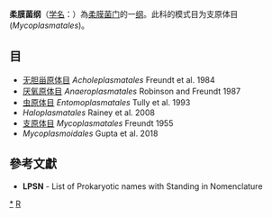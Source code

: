 {{Automatic taxobox
| taxon = Mollicutes
| authority = Edward and Freundt, 1967
| type ordo = 支原体目<br>''Mycoplasmatales''
| type ordo authority = Freundt, 1955 
}}
''' 柔膜菌纲'''（[[学名|学名]]：{{lang|la|''Mollicutes''}}）為[[柔膜菌门|柔膜菌门]]的一[[纲|纲]]。此科的模式目为支原体目(''Mycoplasmatales'')。

==目==
* [[无胆甾原体目|无胆甾原体目]] ''Acholeplasmatales'' Freundt et al. 1984
* [[厌氧原体目|厌氧原体目]] ''Anaeroplasmatales'' Robinson and Freundt 1987
* [[虫原体目|虫原体目]] ''Entomoplasmatales'' Tully et al. 1993
* ''Haloplasmatales'' Rainey et al. 2008
* [[支原体目|支原体目]] ''Mycoplasmatales'' Freundt 1955
* ''Mycoplasmoidales'' Gupta et al. 2018

==參考文獻==
{{reflist}}
* '''LPSN''' - List of Prokaryotic names with Standing in Nomenclature
{{细菌分类}}
{{taxonbar}}

[[Category:_柔膜菌纲|*]]
[[Category:1967年描述的分类群|R]]